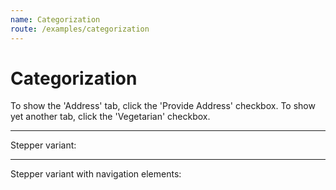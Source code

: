 ```yaml
---
name: Categorization
route: /examples/categorization
---
```



# Categorization

To show the 'Address' tab, click the  'Provide Address' checkbox. To show yet another tab, click the 'Vegetarian' checkbox.

<Categorization />

---

Stepper variant:

<CategorizationStepper />

---

Stepper variant with navigation elements:

<CategorizationStepperNav />

